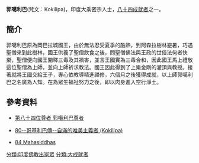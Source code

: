 '''郭噶利巴'''(梵文：Kokilipa)，印度大乘密宗人士，[[八十四大成就者|八十四成就者]]之一。
==簡介==
郭噶利巴原為岡巴拉城國王，由於無法忍受夏季的酷熱，到阿森拉樹林避暑，巧遇聖僧來到此樹林，國王供養了聖僧飲食之後，問聖僧佛法與王政的世俗法何者快樂，聖僧便向國王闡釋三毒及其禍害，並言王國實為三毒合和，因此國王馬上禮敬這位聖僧為上師，並向上師祈求教法。國王因此得到了上樂金剛的灌頂與教授。接著就將王國交給王子，專心依教導精進禪修，六個月之後獲得成就，以上師郭噶利巴之名廣為人知。在為眾生福祉努力之後，即以肉身進入空行淨土。

==參考資料==
{{reflist}}
*[http://www.lopon.org.tw/teachings/page2_1.aspx?cid=100&lid=101&id=4739 第八十四位尊者 郭噶利巴尊者] {{Wayback|url=http://www.lopon.org.tw/teachings/page2_1.aspx?cid=100&lid=101&id=4739 |date=20160215002416 }}

*[http://www.karmapa-news.com/page3_8_80.php 80--哥基利巴傳--自滿的唯美主義者 (Kokilipa)]{{dead link|date=2018年4月 |bot=InternetArchiveBot |fix-attempted=yes }}

*[http://www.tsemrinpoche.com/tsem-tulku-rinpoche/buddhas-dharma/vajradhara-and-84-mahasiddhas.html 84 Mahasiddhas] {{Wayback|url=http://www.tsemrinpoche.com/tsem-tulku-rinpoche/buddhas-dharma/vajradhara-and-84-mahasiddhas.html |date=20140905044317 }}
{{84Buddhist}}
[[分類:印度佛教出家眾|分類:印度佛教出家眾]]
[[分類:大成就者|分類:大成就者]]